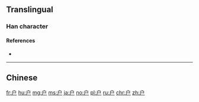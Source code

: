 {{also|戶|戸|尸}}
==Translingual==
{{stroke order|type=animate}}
{{Han simplified forms|戶|戸|户}}

===Han character===
{{Han char|rn=63|rad=戶|as=00|sn=4|var=1|four=|canj=IS|ids=⿱丶尸}}

====References====
* {{Han ref|kx=0414.321|hdz=32257.010|uh=6237|ud=25143}}

[[Category:CJKV radicals| ]]

----

==Chinese==
{{zh-see|戶}}

[[fr:户]]
[[hu:户]]
[[mg:户]]
[[ms:户]]
[[ja:户]]
[[no:户]]
[[pl:户]]
[[ru:户]]
[[chr:户]]
[[zh:户]]